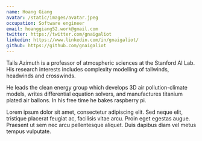 ```yaml
---
name: Hoang Giang
avatar: /static/images/avatar.jpeg
occupation: Software engineer
email: hoanggiang52.work@gmail.com
twitter: https://twitter.com/gnaigaliot
linkedin: https://www.linkedin.com/in/gnaigaliot/
github: https://github.com/gnaigaliot
---
```


Tails Azimuth is a professor of atmospheric sciences at the Stanford AI Lab. His research interests includes complexity modelling of tailwinds, headwinds and crosswinds.

He leads the clean energy group which develops 3D air pollution-climate models, writes differential equation solvers, and manufactures titanium plated air ballons. In his free time he bakes raspberry pi.

Lorem ipsum dolor sit amet, consectetur adipiscing elit. Sed neque elit, tristique placerat feugiat ac, facilisis vitae arcu. Proin eget egestas augue. Praesent ut sem nec arcu pellentesque aliquet. Duis dapibus diam vel metus tempus vulputate.
